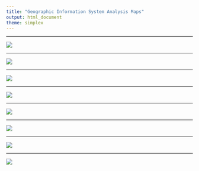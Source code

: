 ```yaml
---
title: "Geographic Information System Analysis Maps"
output: html_document
theme: simplex
---
```


-------------------------------------------------------------------------------------------------------

![](map7.png)

-------------------------------------------------------------------------------------------------------


![](map2.png)

-------------------------------------------------------------------------------------------------------

![](map3.png)

-------------------------------------------------------------------------------------------------------


![](map4.png)

-------------------------------------------------------------------------------------------------------



![](map6.png)

-------------------------------------------------------------------------------------------------------


![](map.png)




-------------------------------------------------------------------------------------------------------

![](Map11.png)

-------------------------------------------------------------------------------------------------------

![](mp.png)